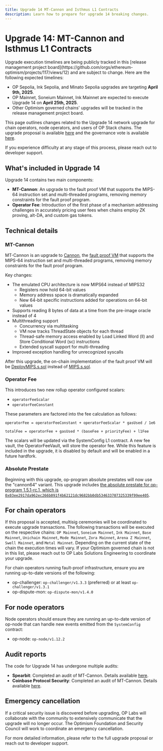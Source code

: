 ```yaml
---
title: Upgrade 14 MT-Cannon and Isthmus L1 Contracts
description: Learn how to prepare for upgrade 14 breaking changes.
---
```



# Upgrade 14: MT-Cannon and Isthmus L1 Contracts

<Info>
  Upgrade execution timelines are being publicly tracked in this [release management project board](https://github.com/orgs/ethereum-optimism/projects/117/views/12) and are subject to change. Here are the following expected timelines:

  *   OP Sepolia, Ink Sepolia, and Minato Sepolia upgrades are targeting **April 9th, 2025**.
  *   OP Mainnet, Soneium Mainnet, Ink Mainnet are expected to execute Upgrade 14 on **April 25th, 2025**.
  *   Other Optimism governed chains' upgrades will be tracked in the release management project board.
</Info>

This page outlines changes related to the Upgrade 14 network upgrade for chain operators, node operators, and users of OP Stack chains. The upgrade proposal is available [here](https://gov.optimism.io/t/upgrade-proposal-14-isthmus-l1-contracts-mt-cannon/9796) and the governance vote is available [here](https://vote.optimism.io/?utm_source=op-docs&utm_medium=docs).

If you experience difficulty at any stage of this process, please reach out to developer support.

## What's included in Upgrade 14

Upgrade 14 contains two main components:

*   **MT-Cannon**: An upgrade to the fault proof VM that supports the MIPS-64 instruction set and multi-threaded programs, removing memory constraints for the fault proof program.
*   **Operator Fee**: Introduction of the first phase of a mechanism addressing challenges in accurately pricing user fees when chains employ ZK proving, alt-DA, and custom gas tokens.

## Technical details

### MT-Cannon

MT-Cannon is an upgrade to [Cannon](/stack/fault-proofs/cannon), the [fault proof VM](/stack/fault-proofs/fp-components#fault-proof-virtual-machine) that supports the MIPS-64 instruction set and multi-threaded programs, removing memory constraints for the fault proof program.

Key changes:

*   The emulated CPU architecture is now MIPS64 instead of MIPS32
    *   Registers now hold 64-bit values
    *   Memory address space is dramatically expanded
    *   New 64-bit specific instructions added for operations on 64-bit values
*   Supports reading 8 bytes of data at a time from the pre-image oracle instead of 4
*   Multithreading support
    *   Concurrency via multitasking
    *   VM now tracks ThreadState objects for each thread
    *   Thread-safe memory access enabled by Load Linked Word (ll) and Store Conditional Word (sc) instructions
    *   Extended syscall support for multi-threading
*   Improved exception handling for unrecognized syscalls

After this upgrade, the on-chain implementation of the fault proof VM will be [DeployMIPS.s.sol](https://github.com/ethereum-optimism/optimism/blob/develop/packages/contracts-bedrock/src/cannon/MIPS64.sol) instead of [MIPS.s.sol](https://github.com/ethereum-optimism/optimism/blob/develop/packages/contracts-bedrock/scripts/deploy/DeployMIPS.s.sol).
### Operator Fee

This introduces two new rollup operator configured scalars:

*   `operatorFeeScalar`
*   `operatorFeeConstant`

These parameters are factored into the fee calculation as follows:

```
operatorFee = operatorFeeConstant + operatorFeeScalar * gasUsed / 1e6

totalFee = operatorFee + gasUsed * (baseFee + priorityFee) + l1Fee
```

The scalars will be updated via the SystemConfig L1 contract. A new fee vault, the OperatorFeeVault, will store the operator fee. While this feature is included in the upgrade, it is disabled by default and will be enabled in a future hardfork.

### Absolute Prestate

Beginning with this upgrade, op-program absolute prestates will now use the "cannon64" variant. This upgrade includes [the absolute prestate for op-program 1.5.1-rc.1, which is `0x03ee2917da962ec266b091f4b62121dc9682bb0db534633707325339f99ee405`](https://github.com/ethereum-optimism/superchain-registry/blob/main/validation/standard/standard-prestates.toml).

## For chain operators

If this proposal is accepted, multisig ceremonies will be coordinated to execute upgrade transactions. The following transactions will be executed on the respective chains: `OP Mainnet`, `Soneium Mainnet`, `Ink Mainnet`, `Base Mainnet`, `Unichain Mainnet`, `Mode Mainnet`, `Zora Mainnet`, `Arena Z Mainnet`, `Swell Mainnet`, and `Metal Mainnet`. Depending on the current state of the chain the execution times will vary. If your Optimism governed chain is not in this list, please reach out to OP Labs Solutions Engineering to coordinate your upgrade.

For chain operators running fault-proof infrastructure, ensure you are running up-to-date versions of the following:

*   op-challenger: `op-challenger/v1.3.3` (preferred) or at least `op-challenger/v1.3.1`
*   op-dispute-mon: `op-dispute-mon/v1.4.0`

## For node operators

Node operators should ensure they are running an up-to-date version of op-node that can handle new events emitted from the `SystemConfig` contract:

*   op-node: `op-node/v1.12.2`

## Audit reports

The code for Upgrade 14 has undergone multiple audits:

*   **Spearbit**: Completed an audit of MT-Cannon. Details available [here](https://github.com/ethereum-optimism/optimism/blob/develop/docs/security-reviews/2025_01-MT-Cannon-Spearbit.pdf).
*   **Coinbase Protocol Security**: Completed an audit of MT-Cannon. Details available [here](https://github.com/ethereum-optimism/optimism/blob/develop/docs/security-reviews/2025_01-MT-Cannon-Base.pdf).

## Emergency cancellation

If a critical security issue is discovered before upgrading, OP Labs will collaborate with the community to extensively communicate that the upgrade will no longer occur. The Optimism Foundation and Security Council will work to coordinate an emergency cancellation.

For more detailed information, please refer to the full upgrade proposal or reach out to developer support.
